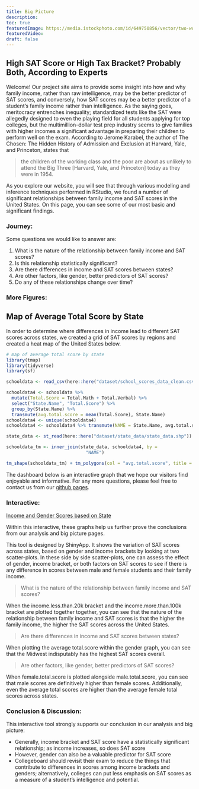 ```yaml
---
title: Big Picture
description:
toc: true
featuredImage: https://media.istockphoto.com/id/649750856/vector/two-women-in-the-discussion.jpg?s=612x612&w=0&k=20&c=7t00YuJDJAuvH6tqBfYh3McAzl-2uV4GFWFtWZMfpi4=
featuredVideo:
draft: false
---
```

## High SAT Score or High Tax Bracket? Probably Both, According to Experts

Welcome! Our project site aims to provide some insight into how and why family income, rather than raw intelligence, may be the better predictor of SAT scores, and conversely, how SAT scores may be a better predictor of a student’s family income rather than intelligence. As the saying goes, meritocracy entrenches inequality; standardized tests like the SAT were allegedly designed to even the playing field for all students applying for top colleges, but the multimillion-dollar test prep industry seems to give families with higher incomes a significant advantage in preparing their children to perform well on the exam. According to Jerome Karabel, the author of The Chosen: The Hidden History of Admission and Exclusion at Harvard, Yale, and Princeton, states that 

 > the children of the working class and the poor are about as unlikely to attend the Big Three [Harvard, Yale, and Princeton] today as they were in 1954.

As you explore our website, you will see that through various modeling and inference techniques performed in RStudio, we found a number of significant relationships between family income and SAT scores in the United States. On this page, you can see some of our most basic and significant findings.

### Journey:

Some questions we would like to answer are:

1. What is the nature of the relationship between family income and SAT scores?
2. Is this relationship statistically significant?
3. Are there differences in income and SAT scores between states? 
4. Are other factors, like gender, better predictors of SAT scores?
5. Do any of these relationships change over time?

### More Figures:

## Map of Average Total Score by State

In order to determine where differences in income lead to different SAT scores across states, we created a grid of SAT scores by regions and created a heat map of the United States below.

```r
# map of average total score by state
library(tmap)
library(tidyverse)
library(sf)

schooldata <- read_csv(here::here("dataset/school_scores_data_clean.csv"))

schooldata4 <- schooldata %>%
  mutate(Total.Score = Total.Math + Total.Verbal) %>%
  select("State.Name", "Total.Score") %>%
  group_by(State.Name) %>%
  transmute(avg.total.score = mean(Total.Score), State.Name)
schooldata4 <- unique(schooldata4)
schooldata4 <- schooldata4 %>% transmute(NAME = State.Name, avg.total.score)

state_data <- st_read(here::here("dataset/state_data/state_data.shp"))

schooldata_tm <- inner_join(state_data, schooldata4, by =
                              "NAME")

tm_shape(schooldata_tm) + tm_polygons(col = "avg.total.score", title = "Avg SAT Score") + tm_layout(title = "Average SAT Score by State", title.position = c("center", "top"))

```

The dashboard below is an interactive graph that we hope our visitors find enjoyable and informative. For any more questions, please feel free to contact us from our [github pages](https://abctma415f22.netlify.app/about/).

### Interactive:

[Income and Gender Scores based on State](https://avramoutar.shinyapps.io/incomegenderinteractive/)

Within this interactive, these graphs help us further prove the conclusions from our analysis and big picture pages.

This tool is designed by ShinyApp. It shows the variation of SAT scores across states, based on gender and income brackets by looking at two scatter-plots. In these side by side scatter-plots, one can assess the effect of gender, income bracket, or both factors on SAT scores to see if there is any difference in scores between male and female students and their family income. 

 > What is the nature of the relationship between family income and SAT scores?

When the income.less.than.20k bracket and the income.more.than.100k bracket are plotted together together, you can see that the nature of the relationship between family income and SAT scores is that the higher the family income, the higher the SAT scores across the United States. 

 > Are there differences in income and SAT scores between states? 
 
When plotting the average total.score within the gender graph, you can see that the Midwest indisputably has the highest SAT scores overall. 

 > Are other factors, like gender, better predictors of SAT scores?
 
When female.total.score is plotted alongside male.total.score, you can see that male scores are definitively higher than female scores. Additionally, even the average total scores are higher than the average female total scores across states. 

### Conclusion & Discussion:
This interactive tool strongly supports our conclusion in our analysis and big picture:

* Generally, income bracket and SAT score have a statistically significant relationship; as income increases, so does SAT score
* However, gender can also be a valuable predictor for SAT score
* Collegeboard should revisit their exam to reduce the things that contribute to differences in scores among income brackets and genders; alternatively, colleges can put less emphasis on SAT scores as a measure of a student's intelligence and potential. 

